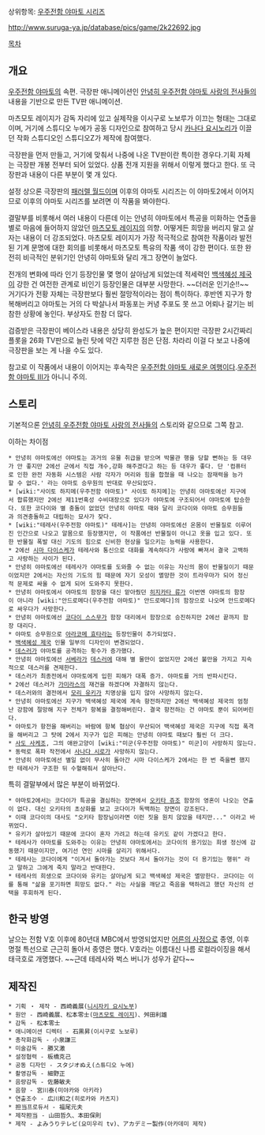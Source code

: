 상위항목: [[우주전함 야마토 시리즈]]

http://www.suruga-ya.jp/database/pics/game/2k22692.jpg

[[목차]]

== 개요 ==
[[우주전함 야마토]]의 속편. 극장판 애니메이션인 [[안녕히 우주전함 야마토 사랑의 전사들]]의 내용을 기반으로 만든 TV판 애니메이션.

마츠모토 레이지가 감독 자리에 있고 실제작을 이시구로 노보루가 이끄는 형태는 그대로이며, 거기에 스튜디오 누에가 공동 디자인으로 참여하고 당시 [[카나다 요시노리]]가 이끌던 작화 스튜디오인 스튜디오Z가 제작에 참여했다.  

극장판을 먼저 만들고, 거기에 맞춰서 나중에 나온 TV판이란 특이한 경우다.기획 자체는 극장판 개봉 전부터 되어 있었다. 상품 전개 지원을 위해서 이렇게 했다고 한다. 또 극장판과 내용이 다른 부분이 몇 개 있다.

설정 상으론 극장판의 [[패러렐 월드]]이며 이후의 야마토 시리즈는 이 야마토2에서 이어지므로 이후의 야마토 시리즈를 보려면 이 작품을 봐야한다.

결말부를 비롯해서 여러 내용이 다른데 이는 안녕히 야마토에서 특공을 미화하는 연출을 별로 마음에 들어하지 않았던 [[마츠모토 레이지]]의 의향. 어떻게든 희망을 버리지 말고 살자는 내용이 더 강조되었다. 마츠모토 레이지가 가장 적극적으로 참여한 작품이라 발전된 기계 문명에 대한 회의를 비롯해서 마츠모토 특유의 작품 색이 강한 편이다. 또한 완전히 비극적인 분위기인 안녕히 야마토와 달리 개그 장면이 늘었다.

전개의 변화에 따라 인기 등장인물 몇 명이 살아남게 되었는데 적세력인 [[백색혜성 제국]]이 강한 건 여전한 관계로 비인기 등장인물은 대부분 사망한다. ~~더러운 인기순!!~~ 거기다가 전황 자체는 극장판보다 훨씬 절망적이라는 점이 특이하다. 후반엔 지구가 항복해버리고 야마토는 거의 다 박살나서 파동포는 커녕 주포도 못 쓰고 어뢰나 갈기는 비참한 상황에 놓인다. 부상자도 한참 더 많다.

검증받은 극장판이 베이스라 내용은 상당히 완성도가 높은 편이지만 극장판 2시간짜리 플롯을 26화 TV판으로 늘린 탓에 약간 지루한 점은 단점. 차라리 이걸 다 보고 나중에 극장판을 보는 게 나을 수도 있다.

참고로 이 작품에서 내용이 이어지는 후속작은 [[우주전함 야마토 새로운 여행]]이다.[[우주전함 야마토 Ⅲ]]가 아니니 주의. 

== 스토리 ==
기본적으론 [[안녕히 우주전함 야마토 사랑의 전사들]]의 스토리와 같으므로 그쪽 참고.

이하는 차이점

 * 안녕히 야마토에선 야마토는 과거의 유물 취급을 받으며 박물관 행을 당할 뻔하는 등 대우가 안 좋지만 2에선 군에서 직접 개수,강화 해주겠다고 하는 등 대우가 좋다. 단 '컴퓨터로 인한 완전 자동화 시스템은 사람 각자가 머리와 힘을 합쳤을 때 나오는 잠재력을 능가할 수 없다.' 라는 야마토 승무원의 반대로 무산되었다.
 * [wiki:"사이토 하지메(우주전함 야마토)" 사이토 하지메]는 안녕히 야마토에선 지구에서 합류했지만 2에선 제11번혹성 수비대장으로 있다가 야마토에 구조되어서 야마토에 탑승한다. 또한 코다이와 별 충돌이 없었던 안녕히 야마토 때와 달리 코다이와 야마토 승무원들과 의견충돌하고 대립하는 묘사가 잦다.
 * [wiki:"테레사(우주전함 야마토)" 테레사]는 안녕히 야마토에선 온몸이 반물질로 이루어진 인간으로 나오고 알몸으로 등장했지만, 이 작품에선 반물질이 아니고 옷을 입고 있다. 또한 반물질 폭발 대신 기도의 힘으로 신비한 현상을 일으키는 능력을 사용한다.
 * 2에선 [[시마 다이스케]]가 테레사와 통신으로 대화를 계속하다가 사랑에 빠져서 결국 고백하고 사랑하는 사이가 된다.
 * 안녕히 야마토에선 테레사가 야마토를 도와줄 수 없는 이유는 자신의 몸이 반물질이기 때문이었지만 2에서는 자신의 기도의 힘 때문에 자기 모성이 멸망한 것이 트라우마가 되어 정신적 문제로 싸울 수 없게 되어 도와주지 못한다.
 * 안녕히 야마토에서 야마토의 함장을 대신 맡아줬던 [[히지카타 류]]가 이번엔 야마토의 함장이 아니라 [wiki:"안드로메다(우주전함 야마토)" 안드로메다]의 함장으로 나오며 안드로메다로 싸우다가 사망한다.
 * 안녕히 야마토에선 [[코다이 스스무]]가 함장 대리에서 함장으로 승진하지만 2에선 끝까지 함장 대리다.
 * 야마토 승무원으로 [[아라코메 효타]]라는 등장인물이 추가되었다.
 * [[백색혜성 제국]] 인물 일부의 디자인이 변경되었다.
 * [[데스러]]가 야마토를 공격하는 횟수가 증가했다.
 * 안녕히 야마토에선 [[서베라]]가 [[데스러]]에 대해 별 물만이 없었지만 2에선 불만을 가지고 지속적으로 데스러를 견제한다.
 * 데스러가 최종전에서 야마토에게 입힌 피해가 대폭 증가. 야마토를 거의 반파시킨다.
 * 2에선 데스러가 [[가미라스]]의 재건을 하겠다며 자결하지 않는다.
 * 데스러와의 결전에서 [[모리 유키]]가 치명상을 입지 않아 사망하지 않는다.
 * 안녕히 야마토에선 지구가 백색혜성 제국에 계속 항전하지만 2에선 백색혜성 제국의 엄청난 강함에 절망해 지구 전체가 항복을 결정해버린다. 결국 항전하는 건 야마토 뿐이 되어버린다.
 * 야마토가 항전을 해버리는 바람에 항복 협상이 무산되어 백색혜성 제국은 지구에 직접 폭격을 해버리고 그 탓에 2에서 지구가 입은 피해는 안녕히 야마토 때보다 훨씬 더 크다.
 * [[사도 사케조]], 그의 애완고양이 [wiki:"미군(우주전함 야마토)" 미군]이 사망하지 않는다.
 * 동력로 폭파 작전에서 [[사나다 시로]]가 사망하지 않는다.
 * 안녕히 야마토에선 별일 없이 무사히 돌아간 시마 다이스케가 2에서는 한 번 죽을뻔 했지만 테레사가 구조한 뒤 수혈해줘서 살아난다.

특히 결말부에서 많은 부분이 바뀌었다.

 * 야마토2에서는 코다이가 특공을 결심하는 장면에서 [[오키타 쥬조]] 함장의 영혼이 나오는 연출이 없다. 대신 오키타의 초상화를 보고 코다이가 독백하는 장면이 강조된다.
 * 이때 코다이의 대사도 "오키타 함장님이라면 이런 짓을 원치 않았을 테지만..." 이라고 바뀌었다.
 * 유키가 살아있기 때문에 코다이 혼자 가려고 하는데 유키도 같이 가겠다고 한다.
 * 테레사가 야마토를 도와주는 이유는 안녕히 야마토에서는 코다이의 용기있는 희생 정신에 감동했기 때문이지만, 여기선 연인 시마를 살리기 위해서다.
 * 테레사는 코다이에게 "이겨서 돌아가는 것보다 져서 돌아가는 것이 더 용기있는 행위" 라고 말하고 그에게 죽지 말라고 반대한다.
 * 테레사의 희생으로 코다이와 유키는 살아남게 되고 백색혜성 제국은 멸망한다. 코다이는 이를 통해 "삶을 포기하면 희망도 없다." 라는 사실을 깨닫고 죽음을 택하려고 했던 자신의 선택을 후회하게 된다.

== 한국 방영 ==
날으는 전함 V호 이후에 80년대 MBC에서 방영되었지만 [[어른의 사정]]으로 종영, 이후 명절 특선으로 근근히 돌아서 종영은 했다. V호라는 이름대신 나름 로컬라이징을 해서 태극호로 개명했다. ~~근데 테레사와 벅스 버니가 성우가 같다~~

== 제작진 ==

 * 기획 ・ 제작 - 西崎義展([[니시자키 요시노부]])
 * 원안 - 西崎義展、松本零士([[마츠모토 레이지]])、舛田利雄
 * 감독 - 松本零士
 * 애니메이션 디렉터 - 石黒昇(이시구로 노보루)
 * 총작화감독 - 小泉謙三
 * 미술감독 - 勝又激
 * 설정협력 - 板橋克己
 * 공동 디자인 - スタジオぬえ(스튜디오 누에)
 * 촬영감독 - 細野正
 * 음량감독 - 佐藤敏夫
 * 음향 - 宮川泰(미야카와 아키라)
 * 연출조수 - 広川和之(히로카와 카츠지)
 * 担当프로듀서 - 福尾元夫
 * 제작担当 - 山田哲久、本田保則
 * 제작 - よみうりテレビ(요미우리 tv)、アカデミー製作(아카데미 제작)
